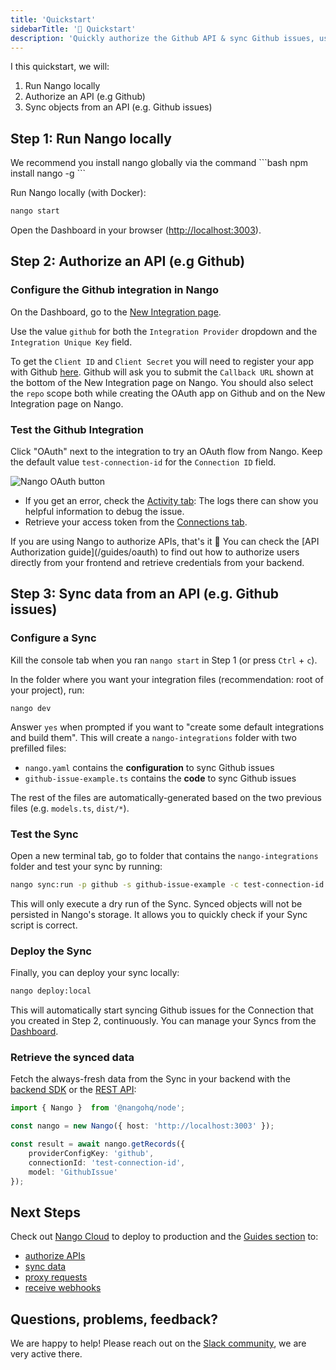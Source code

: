 ```yaml
---
title: 'Quickstart'
sidebarTitle: '🚀 Quickstart'
description: 'Quickly authorize the Github API & sync Github issues, using Nango.'
---
```


I this quickstart, we will:
1. Run Nango locally
2. Authorize an API (e.g Github)
3. Sync objects from an API (e.g. Github issues)

## Step 1: Run Nango locally

<Tip>
    We recommend you install nango globally via the command
    ```bash
    npm install nango -g
    ```
</Tip>

Run Nango locally (with Docker):
```bash
nango start
```

Open the Dashboard in your browser ([http://localhost:3003](http://localhost:3003)).

## Step 2: Authorize an API (e.g Github)

### Configure the Github integration in Nango
On the Dashboard, go to the [New Integration page](http://localhost:3003/integration/create).

Use the value `github` for both the `Integration Provider` dropdown and the `Integration Unique Key` field.

To get the `Client ID` and `Client Secret` you will need to register your app with Github [here](https://docs.github.com/en/apps/oauth-apps/building-oauth-apps/creating-an-oauth-app). Github will ask you to submit the `Callback URL` shown at the bottom of the New Integration page on Nango. You should also select the `repo` scope both while creating the OAuth app on Github and on the New Integration page on Nango.

### Test the Github Integration
Click "OAuth" next to the integration to try an OAuth flow from Nango. Keep the default value `test-connection-id` for the `Connection ID` field.

![Nango OAuth button](/images/quickstart/nango-oauth-button.png)
- If you get an error, check the [Activity tab](http://localhost:3003/activity): The logs there can show you helpful information to debug the issue.
- Retrieve your access token from the [Connections tab](http://localhost:3003/connections).

<Tip>
If you are using Nango to authorize APIs, that's it 🎉 You can check the [API Authorization guide](/guides/oauth) to find out how to authorize users directly from your frontend and retrieve credentials from your backend.
</Tip>

## Step 3: Sync data from an API (e.g. Github issues)

### Configure a Sync

Kill the console tab when you ran `nango start` in Step 1 (or press `Ctrl` + `c`).

In the folder where you want your integration files (recommendation: root of your project), run:
```
nango dev
```

Answer `yes` when prompted if you want to "create some default integrations and build them". This will create a `nango-integrations` folder with two prefilled files:
- `nango.yaml` contains the **configuration** to sync Github issues
- `github-issue-example.ts` contains the **code** to sync Github issues

The rest of the files are automatically-generated based on the two previous files (e.g. `models.ts`, `dist/*`).

### Test the Sync

Open a new terminal tab, go to folder that contains the `nango-integrations` folder and test your sync by running:

```bash
nango sync:run -p github -s github-issue-example -c test-connection-id
```

This will only execute a dry run of the Sync. Synced objects will not be persisted in Nango's storage. It allows you to quickly check if your Sync script is correct.

### Deploy the Sync

Finally, you can deploy your sync locally:

```bash
nango deploy:local
```

This will automatically start syncing Github issues for the Connection that you created in Step 2, continuously. You can manage your Syncs from the [Dashboard](http://localhost:3003/syncs).

### Retrieve the synced data

Fetch the always-fresh data from the Sync in your backend with the [backend SDK](/sdks) or the [REST API](/api-reference):

```ts Node SDK example
import { Nango }  from '@nangohq/node';

const nango = new Nango({ host: 'http://localhost:3003' });

const result = await nango.getRecords({
    providerConfigKey: 'github',
    connectionId: 'test-connection-id',
    model: 'GithubIssue'
});
```

## Next Steps

Check out [Nango Cloud](/cloud) to deploy to production and the [Guides section](/guides) to:
- [authorize APIs](/guides/oauth)
- [sync data](/guides/sync)
- [proxy requests](/guides/proxy)
- [receive webhooks](/guides/webhooks)

## Questions, problems, feedback?

We are happy to help! Please reach out on the [Slack community](https://nango.dev/slack), we are very active there.



